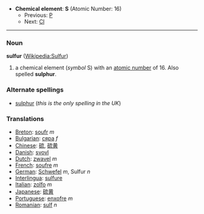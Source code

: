 *'''Chemical element''': '''S''' (Atomic Number: 16)
**Previous: [[Phosphorus|P]]
**Next: [[Chlorine|Cl]]
----
=== Noun ===
'''sulfur''' ([[en:Sulfur|Wikipedia:Sulfur]])

#a chemical element (''symbol'' S) with an [[atomic number]] of 16.  Also spelled '''sulphur'''.

===Alternate spellings===
*[[sulphur]] (''this is the only spelling in the UK'')

===Translations===
*[[Breton]]: [[soufr]] ''m''
*[[Bulgarian]]: [[сяра]] ''f''
*[[Chinese]]: [[硫]], [[硫黄]]
*[[Danish]]: [[svovl]]
*[[Dutch]]: [[zwavel]] ''m''
*[[French]]: [[soufre]] ''m''
*[[German]]: [[Schwefel]] ''m'', Sulfur ''n''
*[[Interlingua]]: [[sulfure]]
*[[Italian]]: [[zolfo]] ''m''
*[[Japanese]]: [[硫黄]]
*[[Portuguese]]: [[enxofre]] ''m''
*[[Romanian]]: [[sulf]] ''n''